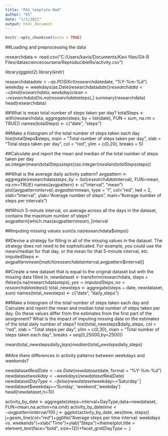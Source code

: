---
title: "PA1_template.Rmd"
author: "KS"
date: "1/1/2021"
output: html_document
---

```{r setup, include=FALSE}
knitr::opts_chunk$set(echo = TRUE)
```

##Loading and preprocessing the data

researchdata <- read.csv("C:/Users/kavis/Documents/Kavi files/Git-R Files/datasciencecoursera/ReproducibleRs/activity.csv")
        
library(ggplot2)
library(knitr)

researchdata$date <- as.POSIXct(researchdata$date, "%Y-%m-%d")
weekday <- weekdays(as.Date(researchdata$date))
researchdata <- cbind(researchdata,weekday)
clean <- researchdata[!is.na(researchdata$steps),]
summary(researchdata)
head(researchdata)

##What is mean total number of steps taken per day?
totalSteps <- with(researchdata, aggregate(steps, 
                                           by = list(date), 
                                           FUN = sum,
                                           na.rm = TRUE))
names(totalSteps) <- c("date", "steps")

##Make a histogram of the total number of steps taken each day
hist(totalSteps$steps, main = "Total number of steps taken per day", 
                       xlab = "Total steps taken per day", 
                       col = "red", 
                       ylim = c(0,20), 
                       breaks = 5)
                       
##Calculate and report the mean and median of the total number of steps taken per day
as.integer(mean(totalSteps$steps))
as.integer(median(totalSteps$steps))

##What is the average daily activity pattern?
avgpattern <- aggregate(researchdata$steps, 
                        by=list(researchdata$interval), 
                        FUN=mean, 
                        na.rm=TRUE)
names(avgpattern) <- c("interval", "mean")
plot(avgpattern$interval, avgpattern$mean, 
                          type = "l", 
                          col="red", 
                          lwd = 2, 
                          xlab="Interval", 
                          ylab="Average number of steps", 
                          main="Average number of steps per intervals")
                                  
##Which 5-minute interval, on average across all the days in the dataset, contains the maximum number of steps?
avgpattern[which.max(avgpattern$mean), ]$interval

##Imputing missing values
sum(is.na(researchdata$steps))

##Devise a strategy for filling in all of the missing values in the dataset. The strategy does not need to be sophisticated. For example, you could use the mean/median for that day, or the mean for that 5-minute interval, etc.
imputedSteps <- avgpattern$mean[match(researchdata$interval,avgpattern$interval)]

##Create a new dataset that is equal to the original dataset but with the missing data filled in.
newdataset <- transform(researchdata, 
                        steps = ifelse(is.na(researchdata$steps), 
                        yes = imputedSteps, 
                        no = researchdata$steps))
total_newsteps <- aggregate(steps ~ date, newdataset, sum)
names(total_newsteps) <- c("date", "daily_steps")

##Make a histogram of the total number of steps taken each day and Calculate and report the mean and median total number of steps taken per day. Do these values differ from the estimates from the first part of the assignment? What is the impact of imputing missing data on the estimates of the total daily number of steps?
hist(total_newsteps$daily_steps, col = "red", 
                                 xlab = "Total steps per day", 
                                 ylim = c(0,30), 
                                 main = "Total number of steps taken each day",                                   breaks = seq(0,25000,by=2500))
                                 
mean(total_newsteps$daily_steps)
median(total_newsteps$daily_steps)

##Are there differences in activity patterns between weekdays and weekends?

        
newdataset$RealDate <- as.Date(newdataset$date, format = "%Y-%m-%d")
newdataset$weekday <- weekdays(newdataset$RealDate)
newdataset$DayType <- ifelse(newdataset$weekday=='Saturday' | newdataset$weekday=='Sunday', 'weekend','weekday')
head(newdataset,n=10)

activity_by_date <- aggregate(steps~interval+DayType,data=newdataset,
                              FUN=mean,na.action=na.omit)
activity_by_date$time <- avgpattern$interval/100
j <- ggplot(activity_by_date, aes(time, steps))
j+geom_line(col="red")+ggtitle("Average steps per time interval: weekdays vs. weekends")+xlab("Time")+ylab("Steps")+theme(plot.title = element_text(face="bold", size=12))+facet_grid(DayType ~ .)



